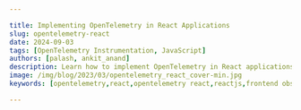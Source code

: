 ```yaml
---

title: Implementing OpenTelemetry in React Applications
slug: opentelemetry-react
date: 2024-09-03
tags: [OpenTelemetry Instrumentation, JavaScript]
authors: [palash, ankit_anand]
description: Learn how to implement OpenTelemetry in React applications for enhanced observability, performance monitoring, and debugging. A comprehensive guide for developers.
image: /img/blog/2023/03/opentelemetry_react_cover-min.jpg
keywords: [opentelemetry,react,opentelemetry react,reactjs,frontend observability,distributed tracing,distributed tracing tool,apm tools,application performance monitoring]

---
```


<head>
  <script
    type="application/ld+json"
    dangerouslySetInnerHTML={{ __html: JSON.stringify({
  "@context": "https://schema.org",
  "@type": "TechArticle",
  "headline": "Implementing OpenTelemetry in React Applications",
  "alternativeHeadline": "A Comprehensive Guide to Enhancing React App Observability with OpenTelemetry",
  "author": [
    {
      "@type": "Person",
      "name": "Palash"
    },
    {
      "@type": "Person",
      "name": "Ankit Anand"
    }
  ],
  "publisher": {
    "@type": "Organization",
    "name": "SigNoz",
    "logo": {
      "@type": "ImageObject",
      "url": "https://signoz.io/img/SigNozLogo-orange.svg"
    }
  },
  "datePublished": "2024-09-03T00:00:00Z",
  "dateModified": "2024-09-03T00:00:00Z",
  "mainEntityOfPage": {
    "@type": "WebPage",
    "@id": "https://signoz.io/blog/opentelemetry-react/"
  },
  "description": "Learn how to implement OpenTelemetry in React applications for enhanced observability, performance monitoring, and debugging. A comprehensive guide for developers.",
  "keywords": "opentelemetry, react, opentelemetry react, reactjs, frontend observability, distributed tracing, distributed tracing tool, apm tools, application performance monitoring",
  "articleSection": "Technology",
  "inLanguage": "en",
  "isPartOf": {
    "@type": "Blog",
    "name": "SigNoz Blog",
    "url": "https://signoz.io/blog/"
  },
  "about": [
    {
      "@type": "Thing",
      "name": "OpenTelemetry",
      "description": "An open-source observability framework for cloud-native software"
    },
    {
      "@type": "Thing",
      "name": "React",
      "description": "A JavaScript library for building user interfaces"
    },
    {
      "@type": "Thing",
      "name": "Application Performance Monitoring",
      "description": "The practice of monitoring software applications to ensure they perform as expected"
    }
  ],
  "mentions": [
    {
      "@type": "SoftwareApplication",
      "name": "OpenTelemetry",
      "applicationCategory": "Observability Framework"
    },
    {
      "@type": "SoftwareApplication",
      "name": "React",
      "applicationCategory": "JavaScript Library"
    },
    {
      "@type": "SoftwareApplication",
      "name": "SigNoz",
      "applicationCategory": "Observability Platform"
    }
  ],
  "mainEntity": {
    "@type": "FAQPage",
    "mainEntity": [
      {
        "@type": "Question",
        "name": "What is OpenTelemetry and why is it useful for React applications?",
        "acceptedAnswer": {
          "@type": "Answer",
          "text": "OpenTelemetry is an open-source observability framework that provides a standardized way to collect and export telemetry data (traces, metrics, and logs) from your applications. For React applications, it offers enhanced monitoring capabilities, allowing developers to track performance, identify bottlenecks, and debug issues more effectively across both frontend and backend components."
        }
      },
      {
        "@type": "Question",
        "name": "How does OpenTelemetry integration affect the performance of my React app?",
        "acceptedAnswer": {
          "@type": "Answer",
          "text": "OpenTelemetry is designed to have minimal impact on application performance. While it does add some overhead due to the instrumentation, this is generally negligible in most React applications. You can also configure sampling rates to further reduce any potential performance impact while still collecting valuable data."
        }
      },
      {
        "@type": "Question",
        "name": "Can OpenTelemetry be used with existing monitoring tools for React applications?",
        "acceptedAnswer": {
          "@type": "Answer",
          "text": "Yes, OpenTelemetry is designed to be vendor-agnostic. This means you can use it alongside many existing monitoring tools, or you can easily switch between different backend analysis tools without changing your instrumentation code. Many popular monitoring solutions now support ingesting OpenTelemetry data."
        }
      },
      {
        "@type": "Question",
        "name": "What types of data can I collect from my React application using OpenTelemetry?",
        "acceptedAnswer": {
          "@type": "Answer",
          "text": "With OpenTelemetry, you can collect various types of telemetry data from your React application, including: traces of user interactions and API calls, performance metrics such as component render times and load times, custom events and logs, network requests and responses, and React component lifecycle events."
        }
      },
      {
        "@type": "Question",
        "name": "Is OpenTelemetry suitable for both small and large-scale React applications?",
        "acceptedAnswer": {
          "@type": "Answer",
          "text": "Yes, OpenTelemetry is scalable and can be beneficial for React applications of all sizes. For smaller applications, it provides valuable insights into performance and user experience. For larger, more complex applications, OpenTelemetry's distributed tracing capabilities become even more powerful, helping to manage and optimize performance across multiple services and components."
        }
      }
    ]
  },
  "tutorial": {
    "@type": "HowTo",
    "name": "How to Implement OpenTelemetry in a React Application",
    "step": [
      {
        "@type": "HowToStep",
        "name": "Set up SigNoz or another backend",
        "text": "Install and configure SigNoz or another compatible backend to receive and analyze OpenTelemetry data."
      },
      {
        "@type": "HowToStep",
        "name": "Install OpenTelemetry dependencies",
        "text": "Add OpenTelemetry libraries to your React project using npm or yarn."
      },
      {
        "@type": "HowToStep",
        "name": "Configure OpenTelemetry",
        "text": "Set up the OpenTelemetry SDK in your React application, including service name and exporter configuration."
      },
      {
        "@type": "HowToStep",
        "name": "Instrument your React components",
        "text": "Add instrumentation to your React components to collect telemetry data."
      },
      {
        "@type": "HowToStep",
        "name": "Test and verify",
        "text": "Run your React application and verify that telemetry data is being sent to your chosen backend."
      },
      {
        "@type": "HowToStep",
        "name": "Analyze and optimize",
        "text": "Use the collected data to analyze your application's performance and make optimizations."
      }
    ]
  }
}) }}
  />
</head>

OpenTelemetry can be used to trace React applications for performance issues and bugs. You can trace user requests from your frontend web application to your downstream services. OpenTelemetry is an open-source project under the Cloud Native Computing Foundation (<a href="https://www.cncf.io/" rel="noopener noreferrer nofollow" target="_blank">CNCF</a>) that aims to standardize the generation and collection of telemetry data.

Using OpenTelemetry Web libraries, you can instrument your React apps to generate tracing data. You can track user requests from your frontend web application to your downstream services.

Before we demonstrate how to implement the OpenTelemetry libraries, let's have a brief overview of OpenTelmetry.

## What is OpenTelemetry and Why Use it in React Applications?

<a href="https://opentelemetry.io/" rel="noopener noreferrer nofollow" target="_blank">OpenTelemetry</a> is an open-source vendor-agnostic set of tools, APIs, and SDKs used to instrument applications to create and manage telemetry data(logs, metrics, and traces). It aims to make telemetry data a built-in feature of cloud-native software applications.

The telemetry data is then sent to an observability tool for storage and visualization.

<figure data-zoomable align='center'>
<img src="/img/blog/2022/04/how_opentelemetry_fits.webp" alt="How opentelemetry fits with an application"/>
<figcaption><i>OpenTelemetry libraries instrument application code to generate telemetry data that is then sent to an observability tool for storage & visualization</i></figcaption>
</figure>

OpenTelemetry is the bedrock for setting up an observability framework. It also provides you the freedom to choose a backend analysis tool of your choice.

For React applications, it offers several key benefits:

1. **Standardized data collection**: OpenTelemetry uses a consistent format for traces, metrics, and logs, making it easier to analyze data across different parts of your application.
2. **Vendor-agnostic approach**: You're not locked into a specific monitoring tool; OpenTelemetry data can be exported to various backends.
3. **Comprehensive visibility**: It allows you to track both frontend and backend performance, providing a holistic view of your application.
4. **Performance optimization**: With detailed metrics and traces, you can identify and resolve bottlenecks in your React components.

By implementing OpenTelemetry in your React application, you gain a powerful toolkit for monitoring, debugging, and optimizing your user experience.

## Understanding OpenTelemetry Components for React

To effectively use OpenTelemetry in React, you need to understand its core components:

1. **Traces**: These represent the journey of a request through your application. In React, a trace might include component rendering, API calls, and state updates.
2. **Metrics**: Quantitative data about your application's performance. For React, this could include render times, component mount/unmount durations, or custom business metrics.
3. **Logs**: Textual records of events in your application. While React doesn't have built-in logging, you can integrate custom logs with OpenTelemetry.
4. **OpenTelemetry SDK**: This is the library you'll use to instrument your React application. It provides APIs for creating spans, recording metrics, and managing context.
5. **OpenTelemetry Collector**: An optional component that receives, processes, and exports telemetry data. It's particularly useful for handling data from both frontend and backend services.
6. **Exporters**: These send your telemetry data to your chosen backend system for analysis and visualization.

Understanding these components will help you effectively implement OpenTelemetry in your React projects.

## OpenTelemetry and SigNoz

In this article, we will use [SigNoz](https://signoz.io/) as our backend analysis tool. SigNoz is a full-stack open-source APM tool that can be used for storing and visualizing the telemetry data collected with OpenTelemetry. It is built natively on OpenTelemetry and works on the OTLP data formats.

SigNoz provides query and visualization capabilities for the end-user and comes with out-of-box charts for application metrics and traces.

Now let's get down to how to implement OpenTelemetry Web libraries and then visualize the collected data in SigNoz.

## Running React application with OpenTelemetry

### Step 1: Install SigNoz or SetUp SigNoz Cloud

First, you need to install SigNoz so that OpenTelemetry can send the data to it.

<GetStartedSigNoz />

SigNoz can be installed on macOS or Linux computers in just three steps by using a simple install script.

The install script automatically installs Docker Engine on Linux. However, on macOS, you must manually install <a href="https://docs.docker.com/engine/install/" rel="noopener noreferrer nofollow" target="_blank">Docker Engine</a> before running the install script.

```bash
git clone -b main <https://github.com/ezeslucky/monitrix.git>
cd monitrix/deploy/
./install.sh

```

You can visit our documentation for instructions on how to install SigNoz using Docker Swarm and Helm Charts.

<Figure src="/img/blog/common/deploy_docker_documentation.webp" alt="" caption="" />When you are done installing SigNoz, you can access the UI at <a href="http://localhost:3301/" rel="noopener noreferrer nofollow" target="_blank">http://localhost:3301</a>

<figure data-zoomable align='center'>
<img src="/img/blog/common/signoz_dashboard_homepage.webp" alt="SigNoz dashboard"/>
<figcaption><i>SigNoz dashboard - It shows services from a sample app that comes bundled with the application</i></figcaption>
</figure>

### Step 2: Get sample React app

[Sample React App](https://github.com/ezeslucky/monitrix.git/sample-reactjs-app/tree/master)<br></br>
It contains the sample boilerplate code that we will instrument.

```bash
git clone git@github.com:SigNoz/sample-reactjs-app.git

```

### Step 3: Enable CORS in the OTel Receiver

Enable CORS in the OTel Receiver. Under SigNoz folder, open the `otel-collector-config.yaml` file. The file is located at `deploy/docker/otel-collector-config.yaml`

You can view the file at [SigNoz GitHub repo](https://github.com/ezeslucky/monitrix.git/signoz/blob/main/deploy/docker/otel-collector-config.yaml). Inside the file add the following CORS config:

```go
http:
  cors:
    allowed_origins:
      - <https://netflix.com>  # URL of your Frontend application

```

You need to update the URL in the config file to match your frontend application URL. For this tutorial, we will be running our frontend application on `http://localhost:3000`.

```go
http:
  cors:
    allowed_origins:
      - <http://localhost:3000>

```

<figure data-zoomable align='center'>
<img src="/img/blog/2023/03/enable_cors.webp" alt="Setting frontend UI port number"/>
</figure>

Once you make the changes, you need to restart the Docker containers.

**To stop SigNoz cluster:**

Run it under `/signoz/deploy` folder at your terminal:

```
cd deploy/docker
sudo docker compose stop

```

**To start/resume SigNoz cluster:**

Run it under `/signoz/deploy` folder at your terminal:

```
cd deploy/docker
sudo docker compose start
```

<Admonition>
The stopped SigNoz cluster should resume and mount to the existing docker volumes._
</Admonition>

### Step 4: Instrument React app with OpenTelemetry

To instrument the React app with OpenTelemetry, we need to install the OpenTelemetry dependencies.

```bash
yarn add -D @opentelemetry/api @opentelemetry/context-zone @opentelemetry/exporter-trace-otlp-http @opentelemetry/instrumentation-fetch

```

### Step 5: Update Service Name and CollectorTrace Exporter

The file is located at `src/helpers/tracing/index.ts`, in the sample react app codebase.

```jsx
const serviceName = "sample-react-app";
const resource = new Resource({ "service.name": serviceName });
const provider = new WebTracerProvider({ resource });
const collector = new CollectorTraceExporter({
  url: "<http://localhost:4318/v1/traces>",
});

```

### Step 6: Start the React app

Go to the root folder of your React application, and run the following command:

```go
yarn start
```

Congratulations! You have successfully run your React application with OpenTelemetry. It's time to see the collected data.

### Step 7: Generate some data

In order to monitor your React application with SigNoz, you first need to generate some data.

Visit <a href="http://localhost:3000/" rel="noopener noreferrer nofollow" target="_blank">http://localhost:3000/</a> to access your frontend application. Using the UI, make some calls to the backend API. You can check the network tab in your browser to see the requests that you have made.

<figure data-zoomable align='center'>
<img src="/img/blog/2022/05/opentelemetry_react_network_requests.webp" alt="Network request"/>
<figcaption><i>Snapshot of network request</i></figcaption>
</figure>

<figure data-zoomable align='center'>
<img src="/img/blog/2022/05/opentelemetry_react_frontend_ui.webp" alt="Network request"/>
<figcaption><i>React Frontend UI</i></figcaption>
</figure>

### Step 8: Monitor your application with SigNoz

With SigNoz, you can monitor the data collected by OpenTelemetry from your sample React application. You can see end-to-end traces for your React application.

You can analyze your tracing data with powerful filters using the `Traces` tab on SigNoz dashboard.

<figure data-zoomable align='center'>
<img src="/img/blog/2022/05/opentelemetry_react_traces_tab.webp" alt="Analyze your tracing data with powerful filters"/>
<figcaption><i>Analyze your tracing data with powerful filters</i></figcaption>
</figure>

Using Flamegraphs and Gantt charts you can see a complete breakdown of your request.

<figure data-zoomable align='center'>
<img src="/img/blog/2022/05/opentelemetry_react_flamegraphs.webp" alt="Monitor spans from your frontend React application"/>
<figcaption><i></i></figcaption>
</figure>

## Optimizing React Performance with OpenTelemetry Insights

OpenTelemetry data can be invaluable for optimizing your React application's performance. Here are some strategies:

1. **Identify slow-rendering components**: Analyze your component render time metrics to find components that take longer to render.
2. **Optimize re-renders**: Use the render count metrics to identify components that are re-rendering unnecessarily. Consider using `React.memo` or `useMemo` to optimize these components.
3. **Improve load times**: Use distributed tracing to identify slow API calls or resource loads that are impacting your application's initial load time.
4. **Monitor user interactions**: Create custom spans for important user interactions to ensure they're performing well.

## Conclusion

Using OpenTelemetry Web libraries, you can instrument your frontend applications for end-to-end tracing. You can then use an open-source APM tool like SigNoz to ensure the smooth performance of your React applications.

OpenTelemetry is the future for setting up observability for cloud-native apps. It is backed by a huge community and covers a wide variety of technology and frameworks. Using OpenTelemetry, engineering teams can instrument polyglot and distributed applications with peace of mind.

SigNoz is an open-source observability tool that comes with a SaaS-like experience. You can try out SigNoz by visiting its GitHub repo 👇

<Figure src="/img/blog/common/signoz_github.webp" alt="" caption="" />

If you are someone who understands more from video, then you can watch the our video tutorial on how to implement OpenTelemetry React libraries and monitor the application with SigNoz.

<YouTube id="IsOQxc3wqyc" mute={false} />

If you have any questions or need any help in setting things up, join our slack community and ping us in `#support` channel.

<Figure src="/img/blog/common/join_slack_cta.webp" alt="" caption="" />

## FAQs

### How does OpenTelemetry differ from other monitoring solutions for React?

OpenTelemetry stands out due to its vendor-agnostic approach and standardized data format. Unlike proprietary solutions, OpenTelemetry allows you to switch between different backend systems without changing your instrumentation code. It also provides more granular control over what data you collect and how you collect it.

### Can OpenTelemetry be used with existing React monitoring tools?

Yes, OpenTelemetry can be used alongside many existing monitoring tools. In fact, several popular monitoring solutions now support OpenTelemetry data ingestion. This allows you to gradually adopt OpenTelemetry without immediately replacing your current monitoring setup.

### What is the performance impact of using OpenTelemetry in a React application?

While OpenTelemetry does add some overhead, it's designed to be lightweight. The exact impact depends on how extensively you instrument your application and how you configure sampling. In most cases, the performance impact is minimal compared to the insights gained. You can always adjust the sampling rate to find the right balance between data granularity and performance.

### How can I ensure data privacy when using OpenTelemetry in my React app?

OpenTelemetry provides several ways to manage data privacy:

1. Use attribute processors to redact sensitive information before it's exported.
2. Implement custom samplers to control which traces are collected.
3. Ensure your data is sent securely by using HTTPS for exporters.
4. Be mindful of what data you're collecting in your custom instrumentation.

Always review your telemetry data to ensure you're not inadvertently collecting sensitive user information.

### What is OpenTelemetry and why is it useful for React applications?

OpenTelemetry is an open-source observability framework that provides a standardized way to collect and export telemetry data (traces, metrics, and logs) from your applications. For React applications, it offers enhanced monitoring capabilities, allowing developers to track performance, identify bottlenecks, and debug issues more effectively across both frontend and backend components.

### How does OpenTelemetry integration affect the performance of my React app?

OpenTelemetry is designed to have minimal impact on application performance. While it does add some overhead due to the instrumentation, this is generally negligible in most React applications. You can also configure sampling rates to further reduce any potential performance impact while still collecting valuable data.

### Can OpenTelemetry be used with existing monitoring tools for React applications?

Yes, OpenTelemetry is designed to be vendor-agnostic. This means you can use it alongside many existing monitoring tools, or you can easily switch between different backend analysis tools without changing your instrumentation code. Many popular monitoring solutions now support ingesting OpenTelemetry data.

### What types of data can I collect from my React application using OpenTelemetry?

With OpenTelemetry, you can collect various types of telemetry data from your React application, including:

- Traces of user interactions and API calls
- Performance metrics such as component render times and load times
- Custom events and logs
- Network requests and responses
- React component lifecycle events

### Do I need to modify my existing React code significantly to implement OpenTelemetry?

While some code changes are necessary to implement OpenTelemetry, they are generally minimal and non-invasive. Most of the instrumentation can be done at the application level, and many libraries and frameworks have auto-instrumentation options. You may need to add some custom instrumentation for specific components or events you want to track.

### How can OpenTelemetry help in debugging React application issues?

OpenTelemetry provides detailed tracing capabilities, allowing you to follow a request's journey through your entire application stack. This makes it easier to identify where errors occur or performance degrades. For React applications, you can trace issues from user interactions in the frontend all the way to backend service calls, providing a comprehensive view for debugging.

### Is OpenTelemetry suitable for both small and large-scale React applications?

Yes, OpenTelemetry is scalable and can be beneficial for React applications of all sizes. For smaller applications, it provides valuable insights into performance and user experience. For larger, more complex applications, OpenTelemetry's distributed tracing capabilities become even more powerful, helping to manage and optimize performance across multiple services and components.

**Further Reading**

[Implementing OpenTelemetry in Angular applications](https://signoz.io/blog/opentelemetry-angular/)

[SigNoz - an open-source alternative to DataDog](https://signoz.io/blog/open-source-datadog-alternative/)